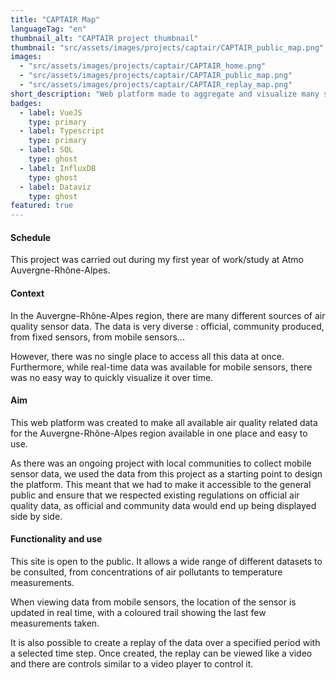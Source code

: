 ```yaml
---
title: "CAPTAIR Map"
languageTag: "en"
thumbnail_alt: "CAPTAIR project thumbnail"
thumbnail: "src/assets/images/projects/captair/CAPTAIR_public_map.png"
images:
  - "src/assets/images/projects/captair/CAPTAIR_home.png"
  - "src/assets/images/projects/captair/CAPTAIR_public_map.png"
  - "src/assets/images/projects/captair/CAPTAIR_replay_map.png"
short_description: "Web platform made to aggregate and visualize many sources of air quality sensor data, from static and mobile sources, on the Auvergne-Rhône-Alpes territory. Includes replay functionality."
badges:
  - label: VueJS
    type: primary
  - label: Typescript
    type: primary
  - label: SQL
    type: ghost
  - label: InfluxDB
    type: ghost
  - label: Dataviz
    type: ghost
featured: true
---
```

#### Schedule
This project was carried out during my first year of work/study at Atmo Auvergne-Rhône-Alpes.

#### Context
In the Auvergne-Rhône-Alpes region, there are many different sources of air quality sensor data. The data is very diverse : official, community produced, from fixed sensors, from mobile sensors...

However, there was no single place to access all this data at once. Furthermore, while real-time data was available for mobile sensors, there was no easy way to quickly visualize it over time.

#### Aim
This web platform was created to make all available air quality related data for the Auvergne-Rhône-Alpes region available in one place and easy to use.

As there was an ongoing project with local communities to collect mobile sensor data, we used the data from this project as a starting point to design the platform. This meant that we had to make it accessible to the general public and ensure that we respected existing regulations on official air quality data, as official and community data would end up being displayed side by side. 

#### Functionality and use
This site is open to the public. It allows a wide range of different datasets to be consulted, from concentrations of air pollutants to temperature measurements.

When viewing data from mobile sensors, the location of the sensor is updated in real time, with a coloured trail showing the last few measurements taken. 

It is also possible to create a replay of the data over a specified period with a selected time step. Once created, the replay can be viewed like a video and there are controls similar to a video player to control it.